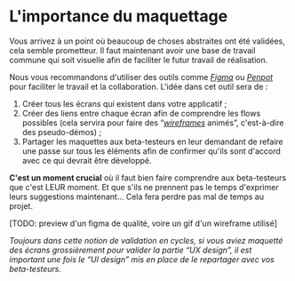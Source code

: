 # L'importance du maquettage

Vous arrivez à un point où beaucoup de choses abstraites ont été validées, cela semble prometteur. Il faut maintenant avoir une base de travail commune qui soit visuelle afin de faciliter le futur travail de réalisation.

Nous vous recommandons d'utiliser des outils comme [_Figma_](https://www.figma.com/) ou [_Penpot_](https://penpot.app/) pour faciliter le travail et la collaboration. L'idée dans cet outil sera de :

1.  Créer tous les écrans qui existent dans votre applicatif ;
2.  Créer des liens entre chaque écran afin de comprendre les flows possibles (cela servira pour faire des “[_wireframes_](<https://fr.wikipedia.org/wiki/Wireframe_(design)>) animés”, c'est-à-dire des pseudo-démos) ;
3.  Partager les maquettes aux beta-testeurs en leur demandant de refaire une passe sur tous les éléments afin de confirmer qu'ils sont d'accord avec ce qui devrait être développé.

**C'est un moment crucial** où il faut bien faire comprendre aux beta-testeurs que c'est LEUR moment. Et que s'ils ne prennent pas le temps d'exprimer leurs suggestions maintenant… Cela fera perdre pas mal de temps au projet.

\[TODO: preview d'un figma de qualité, voire un gif d'un wireframe utilisé\]

_Toujours dans cette notion de validation en cycles, si vous aviez maquetté des écrans grossièrement pour valider la partie “UX design”, il est important une fois le “UI design” mis en place de le repartager avec vos beta-testeurs._

